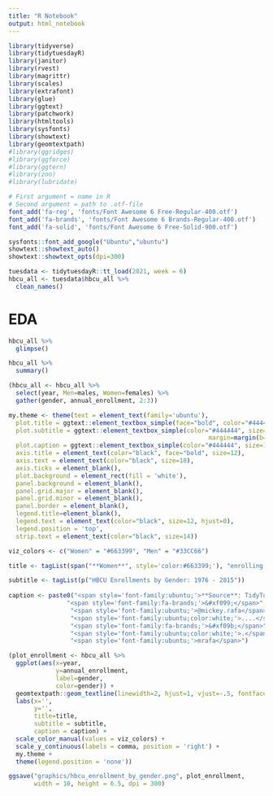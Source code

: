 ```yaml
---
title: "R Notebook"
output: html_notebook
---
```


```r
library(tidyverse)
library(tidytuesdayR)
library(janitor)
library(rvest)
library(magrittr)
library(scales)
library(extrafont)
library(glue)
library(ggtext)
library(patchwork)
library(htmltools)
library(sysfonts)
library(showtext)
library(geomtextpath)
#library(ggridges)
#library(ggforce)
#library(ggtern)
#library(zoo)
#library(lubridate)
```

```r
# First argument = name in R
# Second argument = path to .otf-file
font_add('fa-reg', 'fonts/Font Awesome 6 Free-Regular-400.otf')
font_add('fa-brands', 'fonts/Font Awesome 6 Brands-Regular-400.otf')
font_add('fa-solid', 'fonts/Font Awesome 6 Free-Solid-900.otf')
```

```r
sysfonts::font_add_google("Ubuntu","ubuntu")
showtext::showtext_auto()
showtext::showtext_opts(dpi=300)
```

```r
tuesdata <- tidytuesdayR::tt_load(2021, week = 6)
hbcu_all <- tuesdata$hbcu_all %>% 
  clean_names()
```

# EDA  

```r
hbcu_all %>% 
  glimpse()
```

```r
hbcu_all %>% 
  summary()
```

```r
(hbcu_all <- hbcu_all %>% 
  select(year, Men=males, Women=females) %>% 
  gather(gender, annual_enrollment, 2:3))
```


```r
my.theme <- theme(text = element_text(family='ubuntu'),
  plot.title = ggtext::element_textbox_simple(face="bold", color="#444444", size=24, margin=margin(b=5)),
  plot.subtitle = ggtext::element_textbox_simple(color="#444444", size=14, 
                                                       margin=margin(b=10)),
  plot.caption = ggtext::element_textbox_simple(color="#444444", size=12),
  axis.title = element_text(color="black", face="bold", size=12), 
  axis.text = element_text(color="black", size=18), 
  axis.ticks = element_blank(), 
  plot.background = element_rect(fill = 'white'),
  panel.background = element_blank(),
  panel.grid.major = element_blank(),
  panel.grid.minor = element_blank(),
  panel.border = element_blank(), 
  legend.title=element_blank(), 
  legend.text = element_text(color="black", size=12, hjust=0),
  legend.position = 'top',
  strip.text = element_text(color="black", size=14))
```

```r
viz_colors <- c("Women" = "#663399", "Men" = "#33CC66")
```


```r
title <- tagList(span("**Women**", style='color:#663399;'), "enrolling in HBCUs at historic rates")

subtitle <- tagList(p("HBCU Enrollments by Gender: 1976 - 2015"))
  
caption <- paste0("<span style='font-family:ubuntu;'>**Source**: TidyTuesday week 6 (2021)</span><br>",
                "<span style='font-family:fa-brands;'>&#xf099;</span>",
                 "<span style='font-family:ubuntu;'>@mickey.rafa</span>",
                 "<span style='font-family:ubuntu;color:white;'>....</span>",
                 "<span style='font-family:fa-brands;'>&#xf09b;</span>",
                 "<span style='font-family:ubuntu;color:white;'>.</span>",
                 "<span style='font-family:ubuntu;'>mrafa</span>")
```

```r
(plot_enrollment <- hbcu_all %>% 
  ggplot(aes(x=year,
             y=annual_enrollment,
             label=gender,
             color=gender)) + 
  geomtextpath::geom_textline(linewidth=2, hjust=1, vjust=-.5, fontface="bold", size=8) + 
  labs(x='',
       y='',
       title=title,
       subtitle = subtitle,
       caption = caption) + 
  scale_color_manual(values = viz_colors) + 
  scale_y_continuous(labels = comma, position = 'right') + 
  my.theme + 
  theme(legend.position = 'none'))
```

```r
ggsave("graphics/hbcu_enrollment_by_gender.png", plot_enrollment,
       width = 10, height = 6.5, dpi = 300)
```